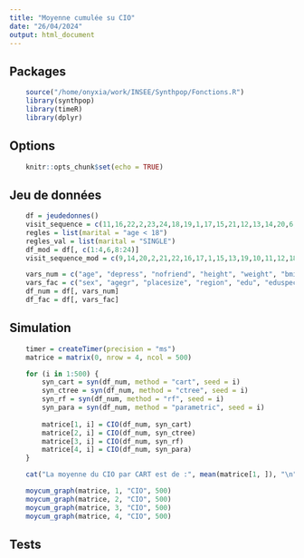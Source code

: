 ```yaml
---
title: "Moyenne cumulée su CIO"
date: "26/04/2024"
output: html_document
---
```


## Packages
```r
    source("/home/onyxia/work/INSEE/Synthpop/Fonctions.R")
    library(synthpop)
    library(timeR)
    library(dplyr)
```

## Options
```r
    knitr::opts_chunk$set(echo = TRUE)
```

## Jeu de données
```r
    df = jeudedonnes()
    visit_sequence = c(11,16,22,2,23,24,18,19,1,17,15,21,12,13,14,20,6,3,9,4,10,8,5,7)
    regles = list(marital = "age < 18")
    regles_val = list(marital = "SINGLE")
    df_mod = df[, c(1:4,6,8:24)]
    visit_sequence_mod = c(9,14,20,2,21,22,16,17,1,15,13,19,10,11,12,18,5,3,7,4,8,6)

    vars_num = c("age", "depress", "nofriend", "height", "weight", "bmi")
    vars_fac = c("sex", "agegr", "placesize", "region", "edu", "eduspec", "socprof", "marital", "ls", "trust", "trustfam", "trustneigh", "sport", "smoke", "alcsol", "wkabint", "englang")
    df_num = df[, vars_num]
    df_fac = df[, vars_fac]
```

## Simulation
```r
    timer = createTimer(precision = "ms")
    matrice = matrix(0, nrow = 4, ncol = 500)

    for (i in 1:500) {
        syn_cart = syn(df_num, method = "cart", seed = i)
        syn_ctree = syn(df_num, method = "ctree", seed = i)
        syn_rf = syn(df_num, method = "rf", seed = i)
        syn_para = syn(df_num, method = "parametric", seed = i)
        
        matrice[1, i] = CIO(df_num, syn_cart)
        matrice[2, i] = CIO(df_num, syn_ctree)
        matrice[3, i] = CIO(df_num, syn_rf)
        matrice[4, i] = CIO(df_num, syn_para)
    }

    cat("La moyenne du CIO par CART est de :", mean(matrice[1, ]), "\n", "La moyenne du CIO par CTREE est de :", mean(matrice[2, ]), "\n", "La moyenne du CIO par RF est de :", mean(matrice[3, ]), "\n", "La moyenne du CIO par PARA est de :", mean(matrice[4, ]), "\n")

    moycum_graph(matrice, 1, "CIO", 500)
    moycum_graph(matrice, 2, "CIO", 500)
    moycum_graph(matrice, 3, "CIO", 500)
    moycum_graph(matrice, 4, "CIO", 500)
```

## Tests
```r

```